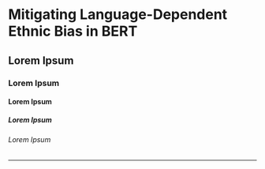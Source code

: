 # Mitigating Language-Dependent Ethnic Bias in BERT

## Lorem Ipsum

### Lorem Ipsum

#### Lorem Ipsum

##### Lorem Ipsum

###### Lorem Ipsum

---
